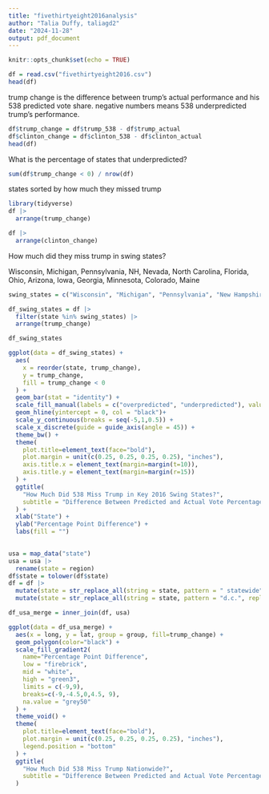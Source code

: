 ```yaml
---
title: "fivethirtyeight2016analysis"
author: "Talia Duffy, taliagd2"
date: "2024-11-28"
output: pdf_document
---
```


```r
knitr::opts_chunk$set(echo = TRUE)
```

```r
df = read.csv("fivethirtyeight2016.csv")
head(df)
```
trump change is the difference between trump's actual performance and his 538 predicted vote share.
negative numbers means 538 underpredicted trump's performance.

```r
df$trump_change = df$trump_538 - df$trump_actual
df$clinton_change = df$clinton_538 - df$clinton_actual
head(df)
```

What is the percentage of states that underpredicted?

```r
sum(df$trump_change < 0) / nrow(df)
```

states sorted by how much they missed trump

```r
library(tidyverse)
df |>
  arrange(trump_change)
```

```r
df |>
  arrange(clinton_change)
```



How much did they miss trump in swing states?

Wisconsin, Michigan, Pennsylvania, NH, Nevada, North Carolina, Florida, Ohio, Arizona, Iowa, Georgia, Minnesota, Colorado, Maine

```r
swing_states = c("Wisconsin", "Michigan", "Pennsylvania", "New Hampshire", "Nevada", "North Carolina", "Florida", "Ohio", "Arizona", "Iowa", "Georgia", "Minnesota", "Colorado", "Maine statewide")

df_swing_states = df |>
  filter(state %in% swing_states) |>
  arrange(trump_change)

df_swing_states
```


```r
ggplot(data = df_swing_states) +
  aes(
    x = reorder(state, trump_change), 
    y = trump_change,
    fill = trump_change < 0
  ) +
  geom_bar(stat = "identity") +
  scale_fill_manual(labels = c("overpredicted", "underpredicted"), values = c("lightgreen", "firebrick"))+
  geom_hline(yintercept = 0, col = "black")+
  scale_y_continuous(breaks = seq(-5,1,0.5)) +
  scale_x_discrete(guide = guide_axis(angle = 45)) +
  theme_bw() +
  theme(
    plot.title=element_text(face="bold"), 
    plot.margin = unit(c(0.25, 0.25, 0.25, 0.25), "inches"),
    axis.title.x = element_text(margin=margin(t=10)),
    axis.title.y = element_text(margin=margin(r=15))
  ) +
  ggtitle(
    "How Much Did 538 Miss Trump in Key 2016 Swing States?",
    subtitle = "Difference Between Predicted and Actual Vote Percentage"
  ) +
  xlab("State") +
  ylab("Percentage Point Difference") +
  labs(fill = "")
  
```
```r
usa = map_data("state")
usa = usa |>
  rename(state = region)
df$state = tolower(df$state)
df = df |>
  mutate(state = str_replace_all(string = state, pattern = " statewide", replacement = "")) |>
  mutate(state = str_replace_all(string = state, pattern = "d.c.", replacement = "district of columbia"))
```

```r
df_usa_merge = inner_join(df, usa)
```


```r
ggplot(data = df_usa_merge) + 
  aes(x = long, y = lat, group = group, fill=trump_change) +
  geom_polygon(color="black") +
  scale_fill_gradient2(
    name="Percentage Point Difference", 
    low = "firebrick", 
    mid = "white",
    high = "green3",
    limits = c(-9,9), 
    breaks=c(-9,-4.5,0,4.5, 9), 
    na.value = "grey50"
  ) +
  theme_void() +
  theme(
    plot.title=element_text(face="bold"), 
    plot.margin = unit(c(0.25, 0.25, 0.25, 0.25), "inches"),
    legend.position = "bottom"
  ) +
  ggtitle(
    "How Much Did 538 Miss Trump Nationwide?",
    subtitle = "Difference Between Predicted and Actual Vote Percentage"
  )
```


